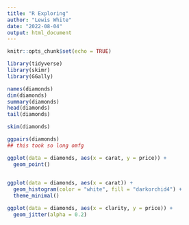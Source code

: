 ```yaml
---
title: "R Exploring"
author: "Lewis White"
date: "2022-08-04"
output: html_document
---
```


```r
knitr::opts_chunk$set(echo = TRUE)

library(tidyverse)
library(skimr)
library(GGally)
```


```r
names(diamonds)
dim(diamonds)
summary(diamonds)
head(diamonds)
tail(diamonds)
```


```r
skim(diamonds)
```

```r
ggpairs(diamonds)
## this took so long omfg
```

```r
ggplot(data = diamonds, aes(x = carat, y = price)) +
  geom_point()
  
```

```r
ggplot(data = diamonds, aes(x = carat)) + 
  geom_histogram(color = "white", fill = "darkorchid4") + 
  theme_minimal()
```


```r
ggplot(data = diamonds, aes(x = clarity, y = price)) +
  geom_jitter(alpha = 0.2)
```

